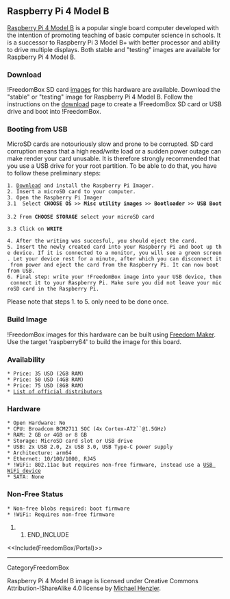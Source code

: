 == Raspberry Pi 4 Model B ==

{{attachment:raspberrypi4b.jpg|Raspberry Pi 4 Model B|width=640,height=424}}

[[https://www.raspberrypi.org/products/raspberry-pi-4-model-b/|Raspberry Pi 4 Model B]] is a popular single board computer developed with the intention of promoting teaching of basic computer science in schools.  It is a successor to Raspberry Pi 3 Model B+ with better processor and ability to drive multiple displays. Both stable and "testing" images are available for Raspberry Pi 4 Model B.

=== Download ===

!FreedomBox SD card [[FreedomBox/Download|images]] for this hardware are available.  Download the "stable" or "testing" image for Raspberry Pi 4 Model B.  Follow the instructions on the [[FreedomBox/Download|download]] page to create a !FreedomBox SD card or USB drive and boot into !FreedomBox.

=== Booting from USB ===

MicroSD cards are notouriously slow and prone to be corrupted. SD card corruption means that a high read/write load or a sudden power outage can make render your card unusable. It is therefore strongly recommended that you use a USB drive for your root partition. To be able to do that, you have to follow these preliminary steps:

 1. [[https://www.raspberrypi.com/software/|Download]] and install the Raspberry Pi Imager.
 2. Insert a microSD card to your computer.
 3. Open the Raspberry Pi Imager
 3.1  Select '''CHOOSE OS''' >> '''Misc utility images''' >> '''Bootloader''' >> '''USB Boot'''
 
 3.2 From '''CHOOSE STORAGE''' select your microSD card

 3.3 Click on '''WRITE'''

 4. After the writing was succesful, you should eject the card.
 5. Insert the newly created card into your Raspberry Pi and boot up the device. If it is connected to a monitor, you will see a green screen. Let your device rest for a minute, after which you can disconnect it from power and eject the card from the Raspberry Pi. It can now boot from USB.
 6. Final step: write your !FreedomBox image into your USB device, then connect it to your Raspberry Pi. Make sure you did not leave your microSD card in the Raspberry Pi.

Please note that steps 1. to 5. only need to be done once.
 
=== Build Image ===

!FreedomBox images for this hardware can be built using [[FreedomBox/Maker|Freedom Maker]].  Use the target 'raspberry64' to build the image for this board.

=== Availability ===

 * Price: 35 USD (2GB RAM)
 * Price: 50 USD (4GB RAM)
 * Price: 75 USD (8GB RAM)
 * [[https://www.raspberrypi.org/products/raspberry-pi-4-model-b/|List of official distributors]]

=== Hardware ===

 * Open Hardware: No
 * CPU: Broadcom BCM2711 SOC (4x Cortex-A72``@1.5GHz)
 * RAM: 2 GB or 4GB or 8 GB
 * Storage: MicroSD card slot or USB drive
 * USB: 2x USB 2.0, 2x USB 3.0, USB Type-C power supply
 * Architecture: arm64
 * Ethernet: 10/100/1000, RJ45
 * !WiFi: 802.11ac but requires non-free firmware, instead use a [[FreedomBox/Hardware/USBWiFi|USB WiFi device]]
 * SATA: None

=== Non-Free Status ===

 * Non-free blobs required: boot firmware
 * !WiFi: Requires non-free firmware

## END_INCLUDE

<<Include(FreedomBox/Portal)>>

----
CategoryFreedomBox

Raspberry Pi 4 Model B image is licensed under Creative Commons Attribution-!ShareAlike 4.0 license by [[https://commons.wikimedia.org/wiki/File:Raspberry_Pi_4_Model_B_-_Top.jpg|Michael Henzler]].

